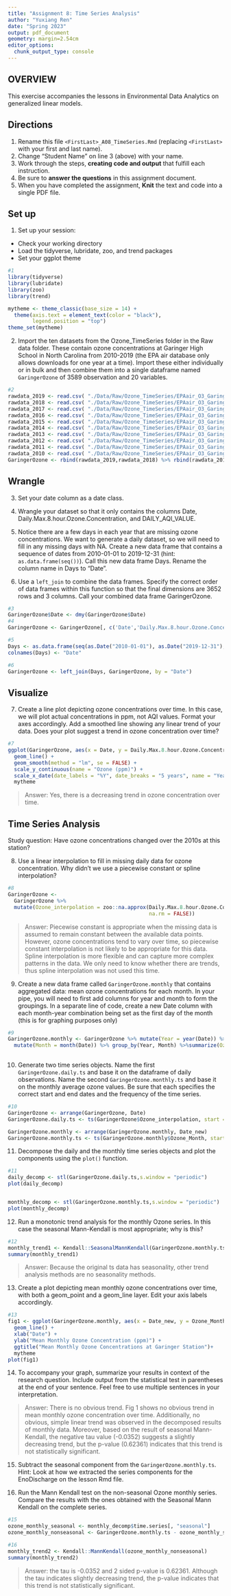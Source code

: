 ```yaml
---
title: "Assignment 8: Time Series Analysis"
author: "Yuxiang Ren"
date: "Spring 2023"
output: pdf_document
geometry: margin=2.54cm
editor_options: 
  chunk_output_type: console
---
```


## OVERVIEW

This exercise accompanies the lessons in Environmental Data Analytics on generalized linear models. 

## Directions
1. Rename this file `<FirstLast>_A08_TimeSeries.Rmd` (replacing `<FirstLast>` with your first and last name).
2. Change "Student Name" on line 3 (above) with your name.
3. Work through the steps, **creating code and output** that fulfill each instruction.
4. Be sure to **answer the questions** in this assignment document.
5. When you have completed the assignment, **Knit** the text and code into a single PDF file.

## Set up 
1. Set up your session:

* Check your working directory
* Load the tidyverse, lubridate, zoo, and trend packages
* Set your ggplot theme

```r
#1
library(tidyverse)
library(lubridate)
library(zoo)
library(trend)

mytheme <- theme_classic(base_size = 14) +
  theme(axis.text = element_text(color = "black"), 
        legend.position = "top")
theme_set(mytheme)

```


2. Import the ten datasets from the Ozone_TimeSeries folder in the Raw data folder. These contain ozone concentrations at Garinger High School in North Carolina from 2010-2019 (the EPA air database only allows downloads for one year at a time). Import these either individually or in bulk and then combine them into a single dataframe named `GaringerOzone` of 3589 observation and 20 variables. 

```r
#2
rawdata_2019 <- read.csv( "./Data/Raw/Ozone_TimeSeries/EPAair_O3_GaringerNC2019_raw.csv")
rawdata_2018 <- read.csv( "./Data/Raw/Ozone_TimeSeries/EPAair_O3_GaringerNC2018_raw.csv")
rawdata_2017 <- read.csv( "./Data/Raw/Ozone_TimeSeries/EPAair_O3_GaringerNC2017_raw.csv")
rawdata_2016 <- read.csv( "./Data/Raw/Ozone_TimeSeries/EPAair_O3_GaringerNC2016_raw.csv")
rawdata_2015 <- read.csv( "./Data/Raw/Ozone_TimeSeries/EPAair_O3_GaringerNC2015_raw.csv")
rawdata_2014 <- read.csv( "./Data/Raw/Ozone_TimeSeries/EPAair_O3_GaringerNC2014_raw.csv")
rawdata_2013 <- read.csv( "./Data/Raw/Ozone_TimeSeries/EPAair_O3_GaringerNC2013_raw.csv")
rawdata_2012 <- read.csv( "./Data/Raw/Ozone_TimeSeries/EPAair_O3_GaringerNC2012_raw.csv")
rawdata_2011 <- read.csv( "./Data/Raw/Ozone_TimeSeries/EPAair_O3_GaringerNC2011_raw.csv")
rawdata_2010 <- read.csv( "./Data/Raw/Ozone_TimeSeries/EPAair_O3_GaringerNC2010_raw.csv")
GaringerOzone <- rbind(rawdata_2019,rawdata_2018) %>% rbind(rawdata_2017) %>% rbind(rawdata_2016) %>% rbind(rawdata_2015) %>% rbind(rawdata_2014) %>% rbind(rawdata_2013) %>% rbind(rawdata_2012) %>% rbind(rawdata_2011)%>% rbind(rawdata_2010)

```

## Wrangle

3. Set your date column as a date class.

4. Wrangle your dataset so that it only contains the columns Date, Daily.Max.8.hour.Ozone.Concentration, and DAILY_AQI_VALUE. 

5. Notice there are a few days in each year that are missing ozone concentrations. We want to generate a daily dataset, so we will need to fill in any missing days with NA. Create a new data frame that contains a sequence of dates from 2010-01-01 to 2019-12-31 (hint: `as.data.frame(seq())`). Call this new data frame Days. Rename the column name in Days to "Date".

6. Use a `left_join` to combine the data frames. Specify the correct order of data frames within this function so that the final dimensions are 3652 rows and 3 columns. Call your combined data frame GaringerOzone. 

```r
#3
GaringerOzone$Date <- dmy(GaringerOzone$Date)
#4
GaringerOzone <- GaringerOzone[, c('Date','Daily.Max.8.hour.Ozone.Concentration','DAILY_AQI_VALUE')]

#5
Days <- as.data.frame(seq(as.Date("2010-01-01"), as.Date("2019-12-31"), by="day"))
colnames(Days) <- "Date"

#6
GaringerOzone <- left_join(Days, GaringerOzone, by = "Date")

```

## Visualize

7. Create a line plot depicting ozone concentrations over time. In this case, we will plot actual concentrations in ppm, not AQI values. Format your axes accordingly. Add a smoothed line showing any linear trend of your data. Does your plot suggest a trend in ozone concentration over time?

```r
#7
ggplot(GaringerOzone, aes(x = Date, y = Daily.Max.8.hour.Ozone.Concentration)) +
  geom_line() +
  geom_smooth(method = "lm", se = FALSE) +
  scale_y_continuous(name = "Ozone (ppm)") +
  scale_x_date(date_labels = "%Y", date_breaks = "5 years", name = "Year") +
  mytheme

```

>Answer:
Yes, there is a decreasing trend in ozone concentration over time. 

## Time Series Analysis

Study question: Have ozone concentrations changed over the 2010s at this station? 

8. Use a linear interpolation to fill in missing daily data for ozone concentration. Why didn't we use a piecewise constant or spline interpolation?

```r
#8
GaringerOzone <- 
  GaringerOzone %>% 
  mutate(Ozone_interpolation = zoo::na.approx(Daily.Max.8.hour.Ozone.Concentration, 
                                              na.rm = FALSE))

```

> Answer: 
Piecewise constant is appropriate when the missing data is assumed to remain constant between the available data points. However, ozone concentrations tend to vary over time, so piecewise constant interpolation is not likely to be appropriate for this data.
Spline interpolation is more flexible and can capture more complex patterns in the data. We only need to know whether there are trends, thus spline interpolation was not used this time.

9. Create a new data frame called `GaringerOzone.monthly` that contains aggregated data: mean ozone concentrations for each month. In your pipe, you will need to first add columns for year and month to form the groupings. In a separate line of code, create a new Date column with each month-year combination being set as the first day of the month (this is for graphing purposes only)

```r
#9
GaringerOzone.monthly <- GaringerOzone %>% mutate(Year = year(Date)) %>% 
  mutate(Month = month(Date)) %>% group_by(Year, Month) %>%summarize(Ozone_Month = mean(Ozone_interpolation, na.rm = TRUE)) %>% mutate(Date_new = as.Date(paste(Year, Month, "01", sep = "-")))
         
```


10. Generate two time series objects. Name the first `GaringerOzone.daily.ts` and base it on the dataframe of daily observations. Name the second `GaringerOzone.monthly.ts` and base it on the monthly average ozone values. Be sure that each specifies the correct start and end dates and the frequency of the time series.

```r
#10
GaringerOzone <- arrange(GaringerOzone, Date)
GaringerOzone.daily.ts <- ts(GaringerOzone$Ozone_interpolation, start =  c(2010,1,1), end = c(2019,12,31),  frequency = 365)

GaringerOzone.monthly <- arrange(GaringerOzone.monthly, Date_new)
GaringerOzone.monthly.ts <- ts(GaringerOzone.monthly$Ozone_Month, start = c(2010,1),  frequency = 12)


```


11. Decompose the daily and the monthly time series objects and plot the components using the `plot()` function.

```r
#11
daily_decomp <- stl(GaringerOzone.daily.ts,s.window = "periodic")
plot(daily_decomp)


monthly_decomp <- stl(GaringerOzone.monthly.ts,s.window = "periodic")
plot(monthly_decomp)
```


12. Run a monotonic trend analysis for the monthly Ozone series. In this case the seasonal Mann-Kendall is most appropriate; why is this?

```r
#12
monthly_trend1 <- Kendall::SeasonalMannKendall(GaringerOzone.monthly.ts)
summary(monthly_trend1)

```

> Answer: Because the original ts data has seasonality, other trend analysis methods are no seasonality methods.

13. Create a plot depicting mean monthly ozone concentrations over time, with both a geom_point and a geom_line layer. Edit your axis labels accordingly.

```r
#13
fig1 <- ggplot(GaringerOzone.monthly, aes(x = Date_new, y = Ozone_Month)) + geom_point() +
  geom_line() +
  xlab("Date") +
  ylab("Mean Monthly Ozone Concentration (ppm)") +
  ggtitle("Mean Monthly Ozone Concentrations at Garinger Station")+ 
  mytheme
plot(fig1)

```

14. To accompany your graph, summarize your results in context of the research question. Include output from the statistical test in parentheses at the end of your sentence. Feel free to use multiple sentences in your interpretation.

> Answer: 
There is no obvious trend. 
Fig 1 shows no obvious trend in mean monthly ozone concentration over time. Additionally, no obvious, simple linear trend was observed in the decomposed results of monthly data. Moreover, based on the result of seasonal Mann-Kendall, the negative tau value (-0.0352) suggests a slightly decreasing trend, but the p-value (0.62361) indicates that this trend is not statistically significant.

15. Subtract the seasonal component from the `GaringerOzone.monthly.ts`. Hint: Look at how we extracted the series components for the EnoDischarge on the lesson Rmd file.

16. Run the Mann Kendall test on the non-seasonal Ozone monthly series. Compare the results with the ones obtained with the Seasonal Mann Kendall on the complete series.

```r
#15
ozone_monthly_seasonal <- monthly_decomp$time.series[, "seasonal"]
ozone_monthly_nonseasonal <- GaringerOzone.monthly.ts - ozone_monthly_seasonal

#16
monthly_trend2 <- Kendall::MannKendall(ozone_monthly_nonseasonal)
summary(monthly_trend2)
```

> Answer: 
the tau is -0.0352 and 2 sided p-value is 0.62361.
Although the tau indicates slightly decreasing trend, the p-value indicates that this trend is not statistically significant.
